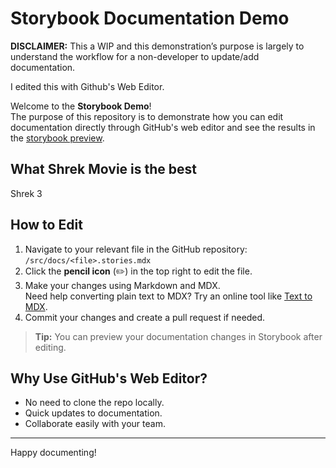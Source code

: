 
<Meta title="Introduction" />

# Storybook Documentation Demo

**DISCLAIMER:** This a WIP and this demonstration’s purpose is largely to understand the workflow for a non-developer to update/add documentation.

I edited this with Github's Web Editor.

Welcome to the **Storybook Demo**!  
The purpose of this repository is to demonstrate how you can edit documentation directly through GitHub's web editor and see the results in the [storybook preview](https://jxh090.github.io/storybook-demo/?path=/docs/introduction--documentation).

## What Shrek Movie is the best
Shrek 3

## How to Edit

1. Navigate to your relevant file in the GitHub repository:  
   `/src/docs/<file>.stories.mdx`
2. Click the **pencil icon** (✏️) in the top right to edit the file.
3. Make your changes using Markdown and MDX.  
   Need help converting plain text to MDX? Try an online tool like [Text to MDX](https://www.text2mdx.com/).
4. Commit your changes and create a pull request if needed.

> **Tip:** You can preview your documentation changes in Storybook after editing.

## Why Use GitHub's Web Editor?

- No need to clone the repo locally.
- Quick updates to documentation.
- Collaborate easily with your team.

---

Happy documenting!
